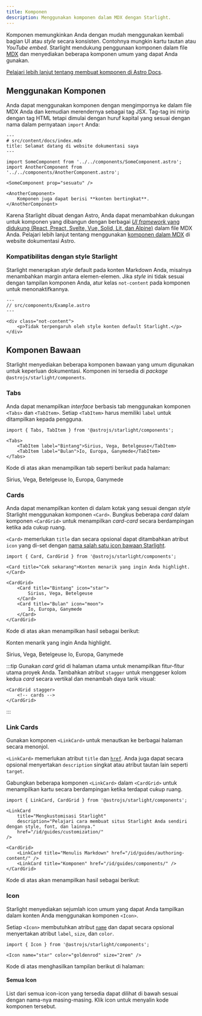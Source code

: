 ```yaml
---
title: Komponen
description: Menggunakan komponen dalam MDX dengan Starlight.
---
```


Komponen memungkinkan Anda dengan mudah menggunakan kembali bagian UI atau _style_ secara konsisten.
Contohnya mungkin kartu tautan atau _YouTube embed_.
Starlight mendukung penggunaan komponen dalam file [MDX](https://mdxjs.com/) dan menyediakan beberapa komponen umum yang dapat Anda gunakan.

[Pelajari lebih lanjut tentang membuat komponen di Astro Docs](https://docs.astro.build/en/core-concepts/astro-components/).

## Menggunakan Komponen

Anda dapat menggunakan komponen dengan mengimpornya ke dalam file MDX Anda dan kemudian merendernya sebagai tag JSX.
Tag-tag ini mirip dengan tag HTML tetapi dimulai dengan huruf kapital yang sesuai dengan nama dalam pernyataan `import` Anda:

```mdx
---
# src/content/docs/index.mdx
title: Selamat datang di website dokumentasi saya
---

import SomeComponent from '../../components/SomeComponent.astro';
import AnotherComponent from '../../components/AnotherComponent.astro';

<SomeComponent prop="sesuatu" />

<AnotherComponent>
	Komponen juga dapat berisi **konten bertingkat**.
</AnotherComponent>
```

Karena Starlight dibuat dengan Astro, Anda dapat menambahkan dukungan untuk komponen yang dibangun dengan berbagai [_UI framework_ yang didukung (React, Preact, Svelte, Vue, Solid, Lit, dan Alpine)](https://docs.astro.build/en/core-concepts/framework-components/) dalam file MDX Anda.
Pelajari lebih lanjut tentang menggunakan [komponen dalam MDX](https://docs.astro.build/en/guides/markdown-content/#using-components-in-mdx) di website dokumentasi Astro.

### Kompatibilitas dengan style Starlight

Starlight menerapkan _style_ default pada konten Markdown Anda, misalnya menambahkan margin antara elemen-elemen.
Jika _style_ ini tidak sesuai dengan tampilan komponen Anda, atur kelas `not-content` pada komponen untuk menonaktifkannya.

```astro
---
// src/components/Example.astro
---

<div class="not-content">
	<p>Tidak terpengaruh oleh style konten default Starlight.</p>
</div>
```

## Komponen Bawaan

Starlight menyediakan beberapa komponen bawaan yang umum digunakan untuk keperluan dokumentasi.
Komponen ini tersedia di _package_ `@astrojs/starlight/components`.

### Tabs


Anda dapat menampilkan _interface_ berbasis tab menggunakan komponen `<Tabs>` dan `<TabItem>`.
Setiap `<TabItem>` harus memiliki `label` untuk ditampilkan kepada pengguna.

```mdx
import { Tabs, TabItem } from '@astrojs/starlight/components';

<Tabs>
	<TabItem label="Bintang">Sirius, Vega, Betelgeuse</TabItem>
	<TabItem label="Bulan">Io, Europa, Ganymede</TabItem>
</Tabs>
```

Kode di atas akan menampilkan tab seperti berikut pada halaman:

<Tabs>
	<TabItem label="Bintang">Sirius, Vega, Betelgeuse</TabItem>
	<TabItem label="Bulan">Io, Europa, Ganymede</TabItem>
</Tabs>

### Cards


Anda dapat menampilkan konten di dalam kotak yang sesuai dengan _style_ Starlight menggunakan komponen `<Card>`.
Bungkus beberapa _card_ dalam komponen `<CardGrid>` untuk menampilkan _card-card_ secara berdampingan ketika ada cukup ruang.

`<Card>` memerlukan `title` dan secara opsional dapat ditambahkan atribut `icon` yang di-set dengan [nama salah satu icon bawaan Starlight](#semua-icon).

```mdx
import { Card, CardGrid } from '@astrojs/starlight/components';

<Card title="Cek sekarang">Konten menarik yang ingin Anda highlight.</Card>

<CardGrid>
	<Card title="Bintang" icon="star">
		Sirius, Vega, Betelgeuse
	</Card>
	<Card title="Bulan" icon="moon">
		Io, Europa, Ganymede
	</Card>
</CardGrid>
```

Kode di atas akan menampilkan hasil sebagai berikut:

<Card title="Cek sekarang">Konten menarik yang ingin Anda highlight.</Card>

<CardGrid>
	<Card title="Bintang" icon="star">
		Sirius, Vega, Betelgeuse
	</Card>
	<Card title="Bulan" icon="moon">
		Io, Europa, Ganymede
	</Card>
</CardGrid>

:::tip
Gunakan _card_ grid di halaman utama untuk menampilkan fitur-fitur utama proyek Anda.
Tambahkan atribut `stagger` untuk menggeser kolom kedua _card_ secara vertikal dan menambah daya tarik visual:

```astro
<CardGrid stagger>
	<!-- cards -->
</CardGrid>
```

:::

### Link Cards

Gunakan komponen `<LinkCard>` untuk menautkan ke berbagai halaman secara menonjol.

`<LinkCard>` memerlukan atribut `title` dan [`href`](https://developer.mozilla.org/en-US/docs/Web/HTML/Element/a#href). Anda juga dapat secara opsional menyertakan `description` singkat atau atribut tautan lain seperti `target`.

Gabungkan beberapa komponen `<LinkCard>` dalam `<CardGrid>` untuk menampilkan kartu secara berdampingan ketika terdapat cukup ruang.

```mdx
import { LinkCard, CardGrid } from '@astrojs/starlight/components';

<LinkCard
	title="Mengkustomisasi Starlight"
	description="Pelajari cara membuat situs Starlight Anda sendiri dengan style, font, dan lainnya."
	href="/id/guides/customization/"
/>

<CardGrid>
	<LinkCard title="Menulis Markdown" href="/id/guides/authoring-content/" />
	<LinkCard title="Komponen" href="/id/guides/components/" />
</CardGrid>
```

Kode di atas akan menampilkan hasil sebagai berikut:


<LinkCard
	title="Mengkustomisasi Starlight"
	description="Pelajari cara membuat situs Starlight Anda sendiri dengan style, font, dan lainnya."
	href="/id/guides/customization/"
/>

<CardGrid>
	<LinkCard title="Menulis Markdown" href="/id/guides/authoring-content/" />
	<LinkCard title="Komponen" href="/id/guides/components/" />
</CardGrid>

### Icon


Starlight menyediakan sejumlah icon umum yang dapat Anda tampilkan dalam konten Anda menggunakan komponen `<Icon>`.

Setiap `<Icon>` membutuhkan atribut [`name`](#semua-icon) dan dapat secara opsional menyertakan atribut `label`, `size`, dan `color`.

```mdx
import { Icon } from '@astrojs/starlight/components';

<Icon name="star" color="goldenrod" size="2rem" />
```

Kode di atas menghasilkan tampilan berikut di halaman:

<Icon name="star" color="goldenrod" size="2rem" />

#### Semua Icon

List dari semua icon-icon yang tersedia dapat dilihat di bawah sesuai dengan nama-nya masing-masing. Klik icon untuk menyalin kode komponen tersebut.

<IconsList />
